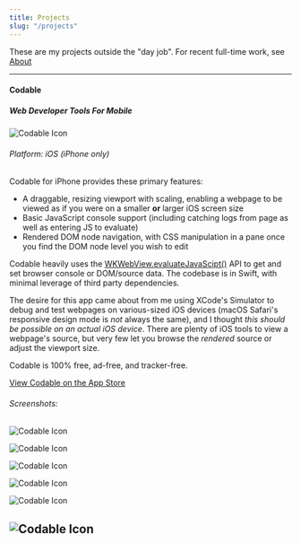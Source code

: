 ```yaml
---
title: Projects
slug: "/projects"
---
```


These are my projects outside the "day job". For recent full-time work, see [About](/about)

---

#### Codable
##### Web Developer Tools For Mobile
![Codable Icon](./codable-icon.png)

###### Platform: iOS (iPhone only)

Codable for iPhone provides these primary features:
- A draggable, resizing viewport with scaling, enabling a webpage to be viewed as if you were on a smaller **or** larger iOS screen size
- Basic JavaScript console support (including catching logs from page as well as entering JS to evaluate)
- Rendered DOM node navigation, with CSS manipulation in a pane once you find the DOM node level you wish to edit
    
Codable heavily uses the [WKWebView.evaluateJavaScipt()](https://developer.apple.com/documentation/webkit/wkwebview/1415017-evaluatejavascript) API to get and set browser console or DOM/source data. The codebase is in Swift, with minimal leverage of third party dependencies.

The desire for this app came about from me using XCode's Simulator to debug and test webpages on various-sized iOS devices (macOS Safari's responsive design mode is *not* always the same), and I thought *this should be possible on an actual iOS device*. There are plenty of iOS tools to view a webpage's source, but very few let you browse the *rendered* source or adjust the viewport size.

Codable is 100% free, ad-free, and tracker-free.

[View Codable on the App Store](http://appstore.com/codable)

###### Screenshots:
![Codable Icon](./codable-1-5-1.png)

![Codable Icon](./codable-1-5-2.png)

![Codable Icon](./codable-1-5-3.png)

![Codable Icon](./codable-1-5-4.png)

![Codable Icon](./codable-1-5-5.png)

![Codable Icon](./codable-1-5-6.png)
---